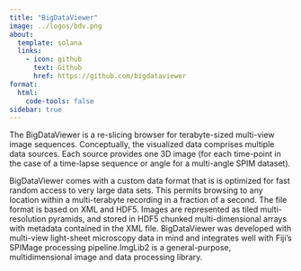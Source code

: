 ```yaml
---
title: "BigDataViewer"
image: ../logos/bdv.png
about:
  template: solana
  links:
    - icon: github
      text: Github
      href: https://github.com/bigdataviewer
format:
  html:
    code-tools: false
sidebar: true
---
```


 The BigDataViewer is a re-slicing browser for terabyte-sized multi-view image sequences. 
 Conceptually, the visualized data comprises multiple data sources. Each source provides one 3D image (for each time-point in  the case of a time-lapse sequence or angle for a multi-angle SPIM dataset).

 BigDataViewer comes with a custom data format that is is optimized for fast random access to very large data sets. This permits browsing to any location within a multi-terabyte recording in a fraction of a second. The file format is based on XML and HDF5. Images are represented as tiled multi-resolution pyramids, and stored in HDF5 chunked multi-dimensional arrays with metadata contained in the XML file. BigDataViewer was developed with multi-view light-sheet microscopy data in mind and integrates well with Fiji’s SPIMage processing pipeline.ImgLib2 is a general-purpose, multidimensional image and data processing library.
 
